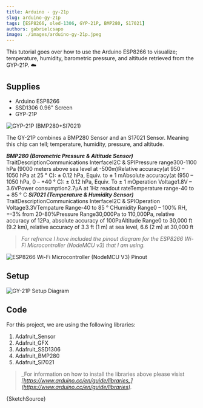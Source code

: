 ```yaml
---
title: Arduino - gy-21p
slug: arduino-gy-21p
tags: [ESP8266, oled-1306, GYP-21P, BMP280, S17021]
authors: gabrielcsapo
image: ./images/arduino-gy-21p.jpeg
---
```



This tutorial goes over how to use the Arduino ESP8266 to visualize; temperature, humidity, barometric pressure, and altitude retrieved from the GYP-21P. ☁️

<!-- truncate -->

## Supplies

- Arduino ESP8266
- SSD1306 0.96" Screen
- GYP-21P

![GYP-21P (BMP280+SI7021)](./images/gy-21p.png)

The GY-21P combines a BMP280 Sensor and an S17021 Sensor. Meaning this chip can tell; temperature, humidity, pressure, and altitude.

**_BMP280 (Barometric Pressure & Altitude Sensor)_**
TraitDescriptionCommunications InterfaceI2C & SPIPressure range300-1100 hPa (9000 meters above sea level at -500m)Relative accuracy(at 950 – 1050 hPa at 25 ° C): ± 0.12 hPa, Equiv. to ± 1 mAbsolute accuracy(at (950 – 1050 hPa, 0 – +40 ° C): ± 0.12 hPa, Equiv. To ± 1 mOperation Voltage1.8V – 3.6VPower consumption2.7µA at 1Hz readout rateTemperature range-40 to + 85 ° C
**_SI7021 (Temperature & Humidity Sensor)_**
TraitDescriptionCommunications InterfaceI2C & SPIOperation Voltage3.3VTempature Range-40 to 85 ° CHumidity Range0 – 100% RH, =-3% from 20-80%Pressure Range30,000Pa to 110,000Pa, relative accuracy of 12Pa, absolute accuracy of 100PaAltitude Range0 to 30,000 ft (9.2 km), relative accuracy of 3.3 ft (1 m) at sea level, 6.6 (2 m) at 30,000 ft

> _For refrence I have included the pinout diagram for the ESP8266 Wi-Fi Microcontroller (NodeMCU v3) that I am using._

![ESP8266 Wi-Fi Microcontroller (NodeMCU V3) Pinout](./images/image-1.png)

## Setup

![GY-21P Setup Diagram](./images/arduino_gy-21p.png)

## **Code**

For this project, we are using the following libraries:

1. Adafruit_Sensor
2. Adafruit_GFX
3. Adafruit_SSD1306
4. Adafruit_BMP280
5. Adafruit_Si7021

> _For information on how to install the libraries above please visist _[_https://www.arduino.cc/en/guide/libraries_](https://www.arduino.cc/en/guide/libraries)_._

<CodeBlock language="cpp" showLineNumbers={true}>
  {SketchSource}
</CodeBlock>
